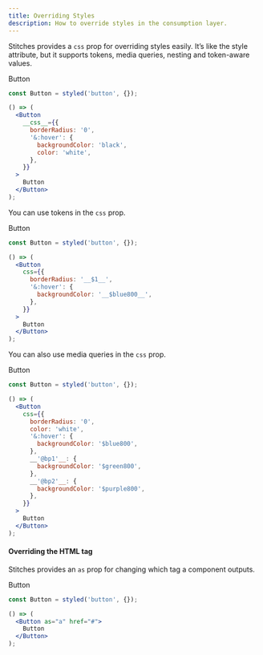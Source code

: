 ```yaml
---
title: Overriding Styles
description: How to override styles in the consumption layer.
---
```


Stitches provides a `css` prop for overriding styles easily. It’s like the style attribute, but it supports tokens, media queries, nesting and token-aware values.

<Preview>
  <DemoButton
    css={{
      borderRadius: '0',
      '&:hover': {
        backgroundColor: 'black',
        color: 'white',
      },
    }}
  >
    Button
  </DemoButton>
</Preview>

```jsx line=3-7
const Button = styled('button', {});

() => (
  <Button
    __css__={{
      borderRadius: '0',
      '&:hover': {
        backgroundColor: 'black',
        color: 'white',
      },
    }}
  >
    Button
  </Button>
);
```

You can use tokens in the `css` prop.

<Preview>
  <DemoButton
    css={{
      borderRadius: '0',
      '&:hover': {
        backgroundColor: '$blue800',
      },
    }}
  >
    Button
  </DemoButton>
</Preview>

```jsx line=3-7
const Button = styled('button', {});

() => (
  <Button
    css={{
      borderRadius: '__$1__',
      '&:hover': {
        backgroundColor: '__$blue800__',
      },
    }}
  >
    Button
  </Button>
);
```

You can also use media queries in the `css` prop.

<Preview>
  <DemoButton
    css={{
      borderRadius: '0',
      color: 'white',
      '&:hover': {
        backgroundColor: '$blue800',
      },
      '@bp1': {
        backgroundColor: '$green800',
      },
      '@bp2': {
        backgroundColor: '$purple800',
      },
    }}
  >
    Button
  </DemoButton>
</Preview>

```jsx line=3-25
const Button = styled('button', {});

() => (
  <Button
    css={{
      borderRadius: '0',
      color: 'white',
      '&:hover': {
        backgroundColor: '$blue800',
      },
      __'@bp1'__: {
        backgroundColor: '$green800',
      },
      __'@bp2'__: {
        backgroundColor: '$purple800',
      },
    }}
  >
    Button
  </Button>
);
```

#### Overriding the HTML tag

Stitches provides an `as` prop for changing which tag a component outputs.

<Preview>
  <DemoButton as="a" href="#">
    Button
  </DemoButton>
</Preview>

```jsx line=3-7
const Button = styled('button', {});

() => (
  <Button as="a" href="#">
    Button
  </Button>
);
```
